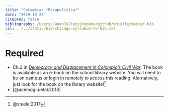 ```yaml
---
title: "Colombia: *Parapolitica*"
date: "2019-10-22"
citeproc: false
bibliography: /Users/JuamnTellez/Dropbox/github/whistle/master.bib
csl: ../../static/bib/chicago-syllabus-no-bib.csl
---
```


# Required


- <i class="fas fa-book"></i> Ch.3 in [*Democracy and Displacement in Colombia's Civil War*](https://login.pallas2.tcl.sc.edu/login?url=http://search.ebscohost.com/login.aspx?direct=true&db=e000xna&AN=1589173&site=eds-live&ebv=EB&ppid=pp_vi). The book is available as an e-book on the school library website. You will need to be on campus or login in remotely to access this reading. Alernatively, just look for the book on the library website!^[@steele:2017]
-  <i class="far fa-file-pdf"></i> [@acemoglu:etal:2013]
